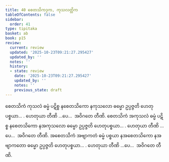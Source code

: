 ```yaml
---
title: 40 စေတသိကဒုက, ကုသလတ္တိက
tableOfContents: false
sidebar:
  order: 41
type: tipitaka
basket: ab
book: p15
review:
  current: review
  updated: '2025-10-23T09:21:27.295427'
  updated_by: ''
  notes: ''
  history:
  - state: review
    date: '2025-10-23T09:21:27.295427'
    updated_by: ''
    notes: ''
    previous_state: draft
---
```



<ReviewStatus review={frontmatter.review} showDetails={true} />

<HypothesisAnnotation frontmatter={frontmatter} />

<DynamicBreadcrumb />

<Division number="49" book="p15" e="ch" v="40" p="229">

<Paragraph number="145" book="p15">
စေတသိကံ ကုသလံ ဓမ္မံ ပဋိစ္စ နစေတသိကော နကုသလော ဓမ္မော ဥပ္ပဇ္ဇတိ ဟေတုပစ္စယာ… . ဟေတုယာ တီဏိ …ပေ…  အဝိဂတေ တီဏိ.
</Paragraph>

<Paragraph number="146" book="p15">
စေတသိကံ အကုသလံ ဓမ္မံ ပဋိစ္စ နစေတသိကော နအကုသလော ဓမ္မော ဥပ္ပဇ္ဇတိ ဟေတုပစ္စယာ… . ဟေတုယာ တီဏိ …ပေ…  အဝိဂတေ တီဏိ.
</Paragraph>

<Paragraph number="147" book="p15">
အစေတသိကံ အဗျာကတံ ဓမ္မံ ပစ္စယာ နအစေတသိကော နအဗျာကတော ဓမ္မော ဥပ္ပဇ္ဇတိ ဟေတုပစ္စယာ… . ဟေတုယာ တီဏိ …ပေ…  အဝိဂတေ တီဏိ.
</Paragraph>
</Division>